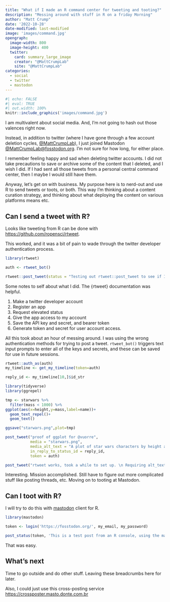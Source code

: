 ```yaml
---
title: "What if I made an R command center for tweeting and tooting?"
description: "Messing around with stuff in R on a friday Morning"
author: "Matt Crump"
date: '2022-10-28'
date-modified: last-modified
image: 'images/command.jpg'
opengraph:
  image-width: 800
  image-height: 400
  twitter:
    card: summary_large_image
    creator: "@MattCrumpLab"
    site: "@MattCrumpLab"
categories:
  - social
  - twitter
  - mastodon
---
```


```r
#| echo: FALSE
#| eval: TRUE
#| out.width: 100%
knitr::include_graphics('images/command.jpg')
```

I am multivalent about social media. And, I'm not going to hash out those valences right now.

Instead, in addition to twitter (where I have gone through a few account deletion cycles, [\@MattCrumpLab](https://twitter.com/MattCrumpLab)), I just joined Mastodon [\@MattCrumpLab\@fosstodon.org](https://fosstodon.org/@MattCrumpLab). I'm not sure for how long, for either place.

I remember feeling happy and sad when deleting twitter accounts. I did not take precautions to save or archive some of the content that I deleted, and I wish I did. If I had sent all those tweets from a personal central command center, then I maybe I would still have them.

Anyway, let's get on with business. My purpose here is to nerd-out and use R to send tweets or toots, or both. This way I'm thinking about a content curation strategy, and thinking about what deploying the content on various platforms means etc.

## Can I send a tweet with R?

Looks like tweeting from R can be done with <https://github.com/ropensci/rtweet>.

This worked, and it was a bit of pain to wade through the twitter developer authentication process.

```r
library(rtweet)

auth <- rtweet_bot()

rtweet::post_tweet(status = "Testing out rtweet::post_tweet to see if I can post from Rstudio.", token=auth)
```

Some notes to self about what I did. The {rtweet} documentation was helpful.

1.  Make a twitter developer account
2.  Register an app
3.  Request elevated status
4.  Give the app access to my account
5.  Save the API key and secret, and bearer token
6.  Generate token and secret for user account access.

All this took about an hour of messing around. I was using the wrong authentication methods for trying to post a tweet. `rtweet_bot()` triggers text input prompts to enter all of the keys and secrets, and these can be saved for use in future sessions.

```r
rtweet::auth_as(auth)
my_timeline <- get_my_timeline(token=auth)

reply_id <- my_timeline[10,]$id_str

library(tidyverse)
library(ggrepel)

tmp <- starwars %>%
  filter(mass < 1000) %>%
ggplot(aes(x=height,y=mass,label=name))+
  geom_text_repel()+
  geom_text()

ggsave("starwars.png",plot=tmp)

post_tweet("proof of ggplot for @vuorre", 
           media = "starwars.png", 
           media_alt_text = "A plot of star wars characters by height and mass.",
           in_reply_to_status_id = reply_id,
           token = auth)

post_tweet("rtweet works, took a while to set up. \n Requiring alt_text for media is a nice nudge", token=auth)

```

Interesting. Mission accomplished. Still have to figure out more complicated stuff like posting threads, etc. Moving on to tooting at Mastodon.

## Can I toot with R?

I will try to do this with [mastodon](https://github.com/ThomasChln/mastodon) client for R.

```r
library(mastodon)

token <- login('https://fosstodon.org/', my_email, my_password)

post_status(token, 'This is a test post from an R console, using the mastodon client for R.')
```

That was easy.

## What's next

Time to go outside and do other stuff. Leaving these breadcrumbs here for later.

Also, I could just use this cross-posting service <https://crossposter.masto.donte.com.br>
